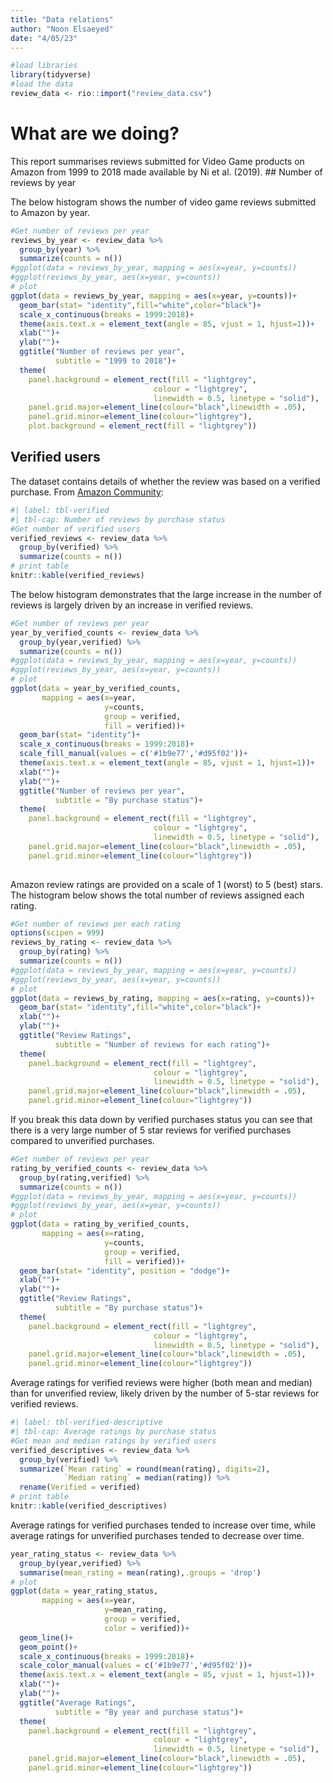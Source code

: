 ```yaml
---
title: "Data relations"
author: "Noon Elsaeyed"
date: "4/05/23"
---
```

```r
#load libraries
library(tidyverse)
#load the data
review_data <- rio::import("review_data.csv")
```

# What are we doing?

This report summarises reviews submitted for Video Game products on Amazon from 1999 to 2018 made available by Ni et al. (2019). 
## Number of reviews by year

The below histogram shows the number of video game reviews submitted to Amazon by year. 

```r
#Get number of reviews per year
reviews_by_year <- review_data %>%
  group_by(year) %>%
  summarize(counts = n())
#ggplot(data = reviews_by_year, mapping = aes(x=year, y=counts))
#ggplot(reviews_by_year, aes(x=year, y=counts))
# plot
ggplot(data = reviews_by_year, mapping = aes(x=year, y=counts))+
  geom_bar(stat= "identity",fill="white",color="black")+
  scale_x_continuous(breaks = 1999:2018)+
  theme(axis.text.x = element_text(angle = 85, vjust = 1, hjust=1))+
  xlab("")+
  ylab("")+
  ggtitle("Number of reviews per year",
          subtitle = "1999 to 2018")+
  theme(
    panel.background = element_rect(fill = "lightgrey",
                                colour = "lightgrey",
                                linewidth = 0.5, linetype = "solid"),
    panel.grid.major=element_line(colour="black",linewidth = .05),
    panel.grid.minor=element_line(colour="lightgrey"),
    plot.background = element_rect(fill = "lightgrey"))
```

## Verified users

The dataset contains details of whether the review was based on a verified purchase. From [Amazon Community](https://www.amazon.co.uk/gp/help/customer/display.html?nodeId=G75XTB7MBMBTXP6W):

```r
#| label: tbl-verified
#| tbl-cap: Number of reviews by purchase status
#Get number of verified users
verified_reviews <- review_data %>%
  group_by(verified) %>%
  summarize(counts = n())
# print table
knitr::kable(verified_reviews)
```

The below histogram demonstrates that  the large increase in the number of reviews is largely driven by an increase in verified reviews.

```r
#Get number of reviews per year
year_by_verified_counts <- review_data %>%
  group_by(year,verified) %>%
  summarize(counts = n())
#ggplot(data = reviews_by_year, mapping = aes(x=year, y=counts))
#ggplot(reviews_by_year, aes(x=year, y=counts))
# plot
ggplot(data = year_by_verified_counts, 
       mapping = aes(x=year, 
                     y=counts, 
                     group = verified,
                     fill = verified))+
  geom_bar(stat= "identity")+
  scale_x_continuous(breaks = 1999:2018)+
  scale_fill_manual(values = c('#1b9e77','#d95f02'))+
  theme(axis.text.x = element_text(angle = 85, vjust = 1, hjust=1))+
  xlab("")+
  ylab("")+
  ggtitle("Number of reviews per year",
          subtitle = "By purchase status")+
  theme(
    panel.background = element_rect(fill = "lightgrey",
                                colour = "lightgrey",
                                linewidth = 0.5, linetype = "solid"),
    panel.grid.major=element_line(colour="black",linewidth = .05),
    panel.grid.minor=element_line(colour="lightgrey"))
  
```


Amazon review ratings are provided on a scale of 1 (worst) to 5 (best) stars. The histogram below shows the total number of reviews assigned each rating.

```r
#Get number of reviews per each rating
options(scipen = 999)
reviews_by_rating <- review_data %>%
  group_by(rating) %>%
  summarize(counts = n())
#ggplot(data = reviews_by_year, mapping = aes(x=year, y=counts))
#ggplot(reviews_by_year, aes(x=year, y=counts))
# plot
ggplot(data = reviews_by_rating, mapping = aes(x=rating, y=counts))+
  geom_bar(stat= "identity",fill="white",color="black")+
  xlab("")+
  ylab("")+
  ggtitle("Review Ratings",
          subtitle = "Number of reviews for each rating")+
  theme(
    panel.background = element_rect(fill = "lightgrey",
                                colour = "lightgrey",
                                linewidth = 0.5, linetype = "solid"),
    panel.grid.major=element_line(colour="black",linewidth = .05),
    panel.grid.minor=element_line(colour="lightgrey"))
```

If you break this data down by verified purchases status you can see that there is a very large number of 5 star reviews for verified purchases compared to unverified purchases.

```r
#Get number of reviews per year
rating_by_verified_counts <- review_data %>%
  group_by(rating,verified) %>%
  summarize(counts = n())
#ggplot(data = reviews_by_year, mapping = aes(x=year, y=counts))
#ggplot(reviews_by_year, aes(x=year, y=counts))
# plot
ggplot(data = rating_by_verified_counts, 
       mapping = aes(x=rating, 
                     y=counts, 
                     group = verified,
                     fill = verified))+
  geom_bar(stat= "identity", position = "dodge")+
  xlab("")+
  ylab("")+
  ggtitle("Review Ratings",
          subtitle = "By purchase status")+
  theme(
    panel.background = element_rect(fill = "lightgrey",
                                colour = "lightgrey",
                                linewidth = 0.5, linetype = "solid"),
    panel.grid.major=element_line(colour="black",linewidth = .05),
    panel.grid.minor=element_line(colour="lightgrey"))
```

Average ratings for verified reviews were higher (both mean and median) than for unverified review, likely driven by the number of 5-star reviews for verified reviews.

```r
#| label: tbl-verified-descriptive
#| tbl-cap: Average ratings by purchase status
#Get mean and median ratings by verified users
verified_descriptives <- review_data %>%
  group_by(verified) %>%
  summarize(`Mean rating` = round(mean(rating), digits=2),
            `Median rating` = median(rating)) %>%
  rename(Verified = verified)
# print table
knitr::kable(verified_descriptives)
```

Average ratings for verified purchases tended to increase over time, while average ratings for unverified purchases tended to decrease over time.

```r
year_rating_status <- review_data %>%
  group_by(year,verified) %>%
  summarise(mean_rating = mean(rating),.groups = 'drop')
# plot
ggplot(data = year_rating_status, 
       mapping = aes(x=year, 
                     y=mean_rating, 
                     group = verified,
                     color = verified))+
  geom_line()+
  geom_point()+
  scale_x_continuous(breaks = 1999:2018)+
  scale_color_manual(values = c('#1b9e77','#d95f02'))+
  theme(axis.text.x = element_text(angle = 85, vjust = 1, hjust=1))+
  xlab("")+
  ylab("")+
  ggtitle("Average Ratings",
          subtitle = "By year and purchase status")+
  theme(
    panel.background = element_rect(fill = "lightgrey",
                                colour = "lightgrey",
                                linewidth = 0.5, linetype = "solid"),
    panel.grid.major=element_line(colour="black",linewidth = .05),
    panel.grid.minor=element_line(colour="lightgrey"))
```




